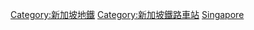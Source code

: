 {{Commons category|Mass Rapid Transit (Singapore) stations}}

[[Category:新加坡地鐵|Category:新加坡地鐵]]
[[Category:新加坡鐵路車站|Category:新加坡鐵路車站]]
[[Category:各國地鐵車站|Singapore]]